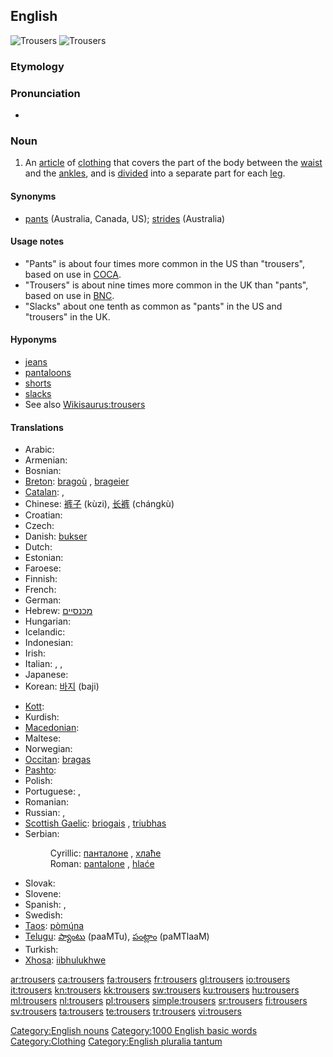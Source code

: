 ==English==
{{wikipedia}}
[[Image:Overzeas longpocket jeans.jpg|thumb|Trousers]]
[[Image:Trousers.jpg|thumb|Trousers]]

===Etymology===
{{etystub}}

===Pronunciation===
* {{audio|en-us-trousers.ogg|Audio (US)}}

===Noun===
{{infl|en|noun}} {{pluralonly}}

# An [[article]] of [[clothing]] that covers the part of the body between the [[waist]] and the [[ankle]]s, and is [[divide]]d into a separate part for each [[leg]].

====Synonyms====
* [[pants]] (Australia, Canada, US); [[strides]] (Australia)

====Usage notes====
* "Pants" is about four times more common in the US than "trousers", based on use in [[COCA]].
* "Trousers" is about nine times more common in the UK than "pants", based on use in [[BNC]].
* "Slacks" about one tenth as common as "pants" in the US and "trousers" in the UK.

====Hyponyms====
* [[jeans]]
* [[pantaloons]]
* [[shorts]]
* [[slacks]]
* See also [[Wikisaurus:trousers]]

====Translations====
{{trans-top|an article of clothing that covers the part of the body between the waist and the ankles}}
* Arabic: {{Arab|[[بنطلون]]}} {{unicode|(banʈalón)}} {{m}}
* Armenian: {{t-|hy|շալվար|tr=šalvar}}
* Bosnian: {{t-|bs|pantalone|f|p}}
* [[Breton]]: [[bragoù]] {{m}}, [[brageier]] {{p}}
* [[Catalan]]: {{t+|ca|pantaló|m|s}},  {{t-|ca|pantalons|m|p}}
* Chinese: [[裤子]] (kùzi), [[长裤]] (chángkù)
* Croatian: {{t-|hr|hlače|f|p}}
* Czech: {{t+|cs|kalhoty|f|p}}
* Danish: [[bukser]] {{c|p}}
* Dutch: {{t+|nl|broek|f|s}}
* Estonian: {{t-|et|püksid|p}}
* Faroese: {{t-|fo|buksur|f|p|xs=Faroese}}
* Finnish: {{t+|fi|housut|p}}
* French: {{t+|fr|pantalon|m|s}}
* German: {{t+|de|Hose|f|s}}
* Hebrew: [[מכנסיים]]
* Hungarian: {{t+|hu|nadrág|s}}
* Icelandic: {{t+|is|buxur|f|p}}
* Indonesian: {{t-|id|celana|xs=Indonesian}}
* Irish: {{t|ga|brístí|p|xs=Irish}}
* Italian: {{t-|it|calzoni|f|p}}, {{t+|it|pantaloni|m|p}}, {{t-|it|brache|f|p}}
* Japanese: {{t-|ja|ズボン|tr=zubon}}
* Korean: [[바지]] (baji)
{{trans-mid}}
* [[Kott]]: {{tø|zko|alaŋ}}
* Kurdish: {{ku-Arab|[[پانتۆڵ]]}}
* [[Macedonian]]: {{t|mk|панталони|f|p|tr=pantáloni}}
* Maltese: {{t|mt|qalziet|m|xs=Maltese}}
* Norwegian: {{t|no|bukser}}
* [[Occitan]]: [[bragas]] {{f|p}}
* [[Pashto]]: {{t-|ps|پرتوګ|m|tr=partug|sc=ps-Arab|xs=Pashto}}
* Polish: {{t+|pl|spodnie|p}}
* Portuguese: {{t+|pt|calça|f|s}},  {{t+|pt|calças|f|p}}
* Romanian: {{t-|ro|pantaloni|f}}
* Russian: {{t+|ru|брюки|f|p|tr=brjúki}}, {{t+|ru|штаны|m|p|tr=štaný}}
* [[Scottish Gaelic]]: [[briogais]] {{f}}, [[triubhas]] {{m}}
* Serbian:
*: Cyrillic: [[панталоне#Serbian|панталоне]] {{f|p}}, [[хлаће]] {{f|p}}
*: Roman: [[pantalone#Serbian|pantalone]] {{f|p}}, [[hlaće]] {{f|p}}
* Slovak: {{t-|sk|nohavice|f|p}}
* Slovene: {{t+|sl|hlače|f|p}}
* Spanish: {{t+|es|pantalón|m|s}}, {{t+|es|pantalones|m|p}}
* Swedish: {{t+|sv|byxor|p}}
* [[Taos]]: [[pòmų́na]]
* [[Telugu]]: [[ప్యాంటు]] (paaMTu), [[పంట్లాం]] (paMTlaaM)
* Turkish: {{t+|tr|pantolon}}
* [[Xhosa]]: [[iibhulukhwe]]
{{trans-bottom}}
[[Category:English nouns]]
[[Category:1000 English basic words]]
[[Category:Clothing]]
[[Category:English pluralia tantum]]

[[ar:trousers]]
[[ca:trousers]]
[[fa:trousers]]
[[fr:trousers]]
[[gl:trousers]]
[[io:trousers]]
[[it:trousers]]
[[kn:trousers]]
[[kk:trousers]]
[[sw:trousers]]
[[ku:trousers]]
[[hu:trousers]]
[[ml:trousers]]
[[nl:trousers]]
[[pl:trousers]]
[[simple:trousers]]
[[sr:trousers]]
[[fi:trousers]]
[[sv:trousers]]
[[ta:trousers]]
[[te:trousers]]
[[tr:trousers]]
[[vi:trousers]]